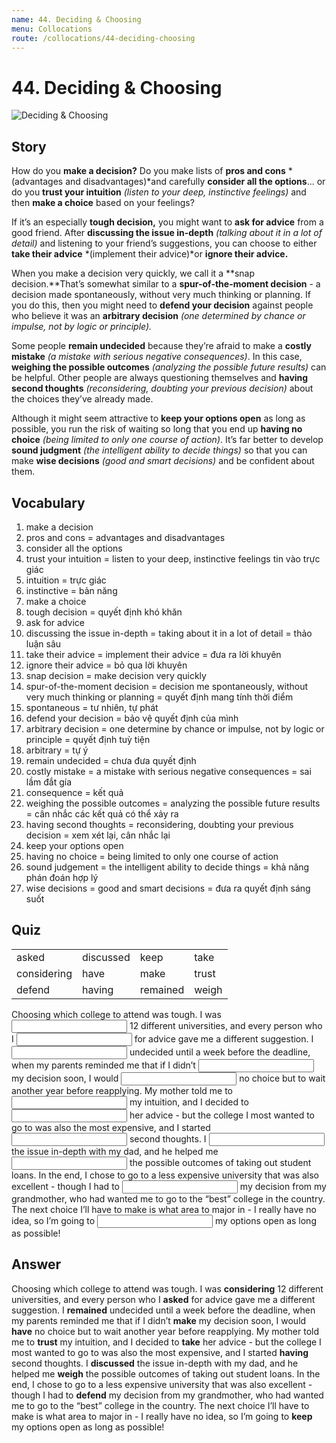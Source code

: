 ```yaml
---
name: 44. Deciding & Choosing
menu: Collocations
route: /collocations/44-deciding-choosing
---
```



# 44. Deciding & Choosing

<Image src={decidingChoosingImg} alt="Deciding & Choosing" />

## Story

How do you **make a decision?** Do you make lists of **pros and cons** *(advantages and disadvantages)*and carefully **consider all the options**… or do you **trust your intuition** _(listen to your deep, instinctive feelings)_ and then **make a choice** based on your feelings?

If it’s an especially **tough decision,** you might want to **ask for advice** from a good friend. After **discussing the issue in-depth** _(talking about it in a lot of detail)_ and listening to your friend’s suggestions, you can choose to either **take their advice** *(implement their advice)*or **ignore their advice.**

When you make a decision very quickly, we call it a **snap decision.**That’s somewhat similar to a **spur-of-the-moment decision** - a decision made spontaneously, without very much thinking or planning. If you do this, then you might need to **defend your decision** against people who believe it was an **arbitrary decision** _(one determined by chance or impulse, not by logic or principle)._

Some people **remain undecided** because they’re afraid to make a **costly mistake** _(a mistake with serious negative consequences)_. In this case, **weighing the possible outcomes** _(analyzing the possible future results)_ can be helpful. Other people are always questioning themselves and **having second thoughts** _(reconsidering, doubting your previous decision)_ about the choices they’ve already made.

Although it might seem attractive to **keep your options open** as long as possible, you run the risk of waiting so long that you end up **having no choice** _(being limited to only one course of action)_. It’s far better to develop **sound judgment** _(the intelligent ability to decide things)_ so that you can make **wise decisions** _(good and smart decisions)_ and be confident about them.

## Vocabulary

1. make a decision
2. pros and cons = advantages and disadvantages
3. consider all the options
4. trust your intuition = listen to your deep, instinctive feelings tin vào trực giác
5. intuition = trực giác
6. instinctive = bản năng
7. make a choice
8. tough decision = quyết định khó khăn
9. ask for advice
10. discussing the issue in-depth = taking about it in a lot of detail = thảo luận sâu
11. take their advice = implement their advice = đưa ra lời khuyên
12. ignore their advice = bỏ qua lời khuyên
13. snap decision = make decision very quickly
14. spur-of-the-moment decision = decision me spontaneously, without very much thinking or planning = quyết định mang tính thời điểm
15. spontaneous = tư nhiên, tự phát
16. defend your decision = bảo vệ quyết định của mình
17. arbitrary decision = one determine by chance or impulse, not by logic or principle = quyết định tuỳ tiện
18. arbitrary = tự ý
19. remain undecided = chưa đưa quyết định
20. costly mistake = a mistake with serious negative consequences = sai lầm đắt gía
21. consequence = kết quả
22. weighing the possible outcomes = analyzing the possible future results = cân nhắc các kết quả có thể xảy ra
23. having second thoughts = reconsidering, doubting your previous decision = xem xét lại, cân nhắc lại
24. keep your options open
25. having no choice = being limited to only one course of action
26. sound judgement = the intelligent ability to decide things = khả năng phán đoán hợp lý
27. wise decisions = good and smart decisions = đưa ra quyết định sáng suốt

## Quiz

|             |           |          |       |
| ----------- | --------- | -------- | ----- |
| asked       | discussed | keep     | take  |
| considering | have      | make     | trust |
| defend      | having    | remained | weigh |

Choosing which college to attend was tough. I was <input className="input small-input"/> 12 different universities, and every person who I <input className="input small-input"/> for advice gave me a different suggestion. I <input className="input small-input"/> undecided until a week before the deadline, when my parents reminded me that if I didn’t <input className="input small-input"/> my decision soon, I would <input className="input small-input"/> no choice but to wait another year before reapplying. My mother told me to <input className="input small-input"/> my intuition, and I decided to <input className="input small-input"/> her advice - but the college I most wanted to go to was also the most expensive, and I started <input className="input small-input"/> second thoughts. I <input className="input small-input"/> the issue in-depth with my dad, and he helped me <input className="input small-input"/> the possible outcomes of taking out student loans. In the end, I chose to go to a less expensive university that was also excellent - though I had to <input className="input small-input"/> my decision from my grandmother, who had wanted me to go to the “best” college in the country. The next choice I’ll have to make is what area to major in - I really have no idea, so I’m going to <input className="input small-input"/> my options open as long as possible!

## Answer

Choosing which college to attend was tough. I was **considering** 12 different universities, and every person who I **asked** for advice gave me a different suggestion. I **remained** undecided until a week before the deadline, when my parents reminded me that if I didn’t **make** my decision soon, I would **have** no choice but to wait another year before reapplying. My mother told me to **trust** my intuition, and I decided to **take** her advice - but the college I most wanted to go to was also the most expensive, and I started **having** second thoughts. I **discussed** the issue in-depth with my dad, and he helped me **weigh** the possible outcomes of taking out student loans. In the end, I chose to go to a less expensive university that was also excellent - though I had to **defend** my decision from my grandmother, who had wanted me to go to the “best” college in the country. The next choice I’ll have to make is what area to major in - I really have no idea, so I’m going to **keep** my options open as long as possible!
